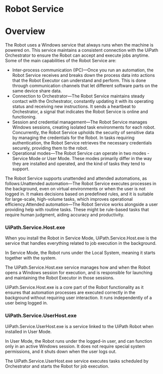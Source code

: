 ﻿# Robot Service

# Overview

The Robot uses a Windows service that always runs when the machine is powered on. This service maintains a consistent connection with the UiPath Orchestrator to ensure the Robot can accept and execute jobs anytime. Some of the main capabilities of the Robot Service are:

* Inter-process communication (IPC)—Once you run an automation, the Robot Service receives and breaks down the process data into actions that the Robot Executor can understand and perform. This is done through communication channels that let different software parts on the same device share data.
* Connection to Orchestrator—The Robot Service maintains steady contact with the Orchestrator, constantly updating it with its operating status and receiving new instructions. It sends a heartbeat to Orchestrator, a signal that indicates the Robot Service is online and functioning.
* Session and credential management—The Robot Service manages Windows sessions, creating isolated task environments for each robot. Concurrently, the Robot Service upholds the security of sensitive data by managing the credentials for the Robot. In tasks requiring authentication, the Robot Service retrieves the necessary credentials securely, providing them to the robot.
* Operational modes—The Robot Service can operate in two modes - Service Mode or User Mode. These modes primarily differ in the way they are installed and operated, and the kind of tasks they tend to support.

The Robot Service supports unattended and attended automations, as follows:Unattended automation—The Robot Service executes processes in the background, even on virtual environments or when the user is not logged in. It makes decisions based on predefined rules, and it is suitable for large-scale, high-volume tasks, which improves operational efficiency.Attended automation—The Robot Service works alongside a user providing help with routine tasks. These might be rule-based tasks that require human judgment, aiding accuracy and productivity.

### UiPath.Service.Host.exe

When you install the Robot in Service Mode, UiPath.Service.Host.exe is the service that handles everything related to job execution in the background.

In Service Mode, the Robot runs under the Local System, meaning it starts together with the system.

The UiPath.Service.Host.exe service manages how and when the Robot opens a Windows session for execution, and is responsible for launching and maintaining the Robot Executor in those sessions.

UiPath.Service.Host.exe is a core part of the Robot functionality as it ensures that automation processes are executed correctly in the background without requiring user interaction. It runs independently of a user being logged in.


### UiPath.Service.UserHost.exe

UiPath.Service.UserHost.exe is a service linked to the UiPath Robot when installed in User Mode.

In User Mode, the Robot runs under the logged-in user, and can function only in an active Windows session. It does not require special system permissions, and it shuts down when the user logs out.

The UiPath.Service.UserHost.exe service executes tasks scheduled by Orchestrator and starts the Robot for job execution.

